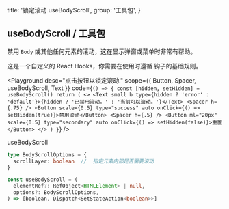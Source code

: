 
  title: '锁定滚动 useBodyScroll',
  group: '工具包',
}

## useBodyScroll / 工具包

禁用 `Body` 或其他任何元素的滚动，这在显示弹窗或菜单时非常有帮助。

这是一个自定义的 React Hooks，你需要在使用时遵循 <Link target="_blank" color href="https://reactjs.org/docs/hooks-rules.html">钩子的基础规则</Link>。

<Playground
  desc="点击按钮以锁定滚动."
  scope={{ Button, Spacer, useBodyScroll, Text }}
  code={`
() => {
  const [hidden, setHidden] = useBodyScroll()
  return (
    <>
      <Text small b type={hidden ? 'error' : 'default'}>{hidden ? '已禁用滚动。' : '当前可以滚动。'}</Text>
      <Spacer h={.75} />
      <Button scale={0.5} type="success" auto onClick={() => setHidden(true)}>禁用滚动</Button>
      <Spacer h={.5} />
      <Button ml="20px" scale={0.5} type="secondary" auto onClick={() => setHidden(false)}>重置</Button>
    </>
  )
}
`}
/>

<Attributes edit="/pages/zh-cn/components/use-body-scroll.mdx">
<Attributes.Title>useBodyScroll</Attributes.Title>

```ts
type BodyScrollOptions = {
  scrollLayer: boolean  //  指定元素内部是否需要滚动
}

const useBodyScroll = (
  elementRef?: RefObject<HTMLElement> | null,
  options?: BodyScrollOptions,
) => [boolean, Dispatch<SetStateAction<boolean>>]

```

</Attributes>

